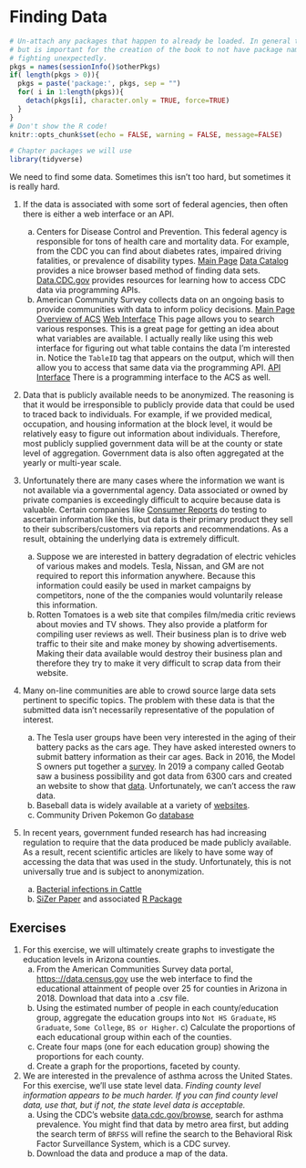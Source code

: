 # Finding Data

```r
# Un-attach any packages that happen to already be loaded. In general this is unecessary
# but is important for the creation of the book to not have package namespaces
# fighting unexpectedly.
pkgs = names(sessionInfo()$otherPkgs)
if( length(pkgs > 0)){
  pkgs = paste('package:', pkgs, sep = "")
  for( i in 1:length(pkgs)){
    detach(pkgs[i], character.only = TRUE, force=TRUE)
  }
}
# Don't show the R code!
knitr::opts_chunk$set(echo = FALSE, warning = FALSE, message=FALSE)
```
```r
# Chapter packages we will use
library(tidyverse)
```

We need to find some data. Sometimes this isn't too hard, but sometimes it is really hard.

1. If the data is associated with some sort of federal agencies, then often there is either a web interface or an API.
    a) Centers for Disease Control and Prevention. This federal agency is responsible for tons of health care and mortality data. For example, from the CDC you can find about diabetes rates, impaired driving fatalities, or prevalence of disability types.
        [Main Page](https://www.cdc.gov)
        [Data Catalog](https://data.cdc.gov/browse) provides a nice browser based method of finding data sets.
        [Data.CDC.gov](https://data.cdc.gov) provides resources for learning how to access CDC data via programming APIs.
    b) American Community Survey collects data on an ongoing basis to provide communities with data to inform policy decisions. 
        [Main Page](https://www.census.gov/programs-surveys/acs)
        [Overview of ACS](https://www.census.gov/programs-surveys/acs/guidance/which-data-tool/data-tools-chart.html)
        [Web Interface](https:://data.census.gov) This page allows you to search various responses. This is a great page for getting an idea about what variables are available. I actually really like using this web interface for figuring out what table contains the data I'm interested in.  Notice the `TableID` tag that appears on the output, which will then allow you to access that same data via the programming API. 
        [API Interface](https://www.census.gov/data/developers/data-sets.html) There is a programming interface to the ACS as well. 

2. Data that is publicly available needs to be anonymized. The reasoning is that it would be irresponsible to publicly provide data that could be used to traced back to individuals. For example, if we provided medical, occupation, and housing information at the block level, it would be relatively easy to figure out information about individuals. Therefore, most publicly supplied government data will be at the county or state level of aggregation. Government data is also often aggregated at the yearly or multi-year scale. 

3. Unfortunately there are many cases where the information we want is not available via a governmental agency. Data associated or owned by private companies is exceedingly difficult to acquire because data is valuable. Certain companies like [Consumer Reports](https://www.consumerreports.org/cro/index.htm) do testing to ascertain information like this, but data is their primary product they sell to their subscribers/customers via reports and recommendations. As a result, obtaining the underlying data is extremely difficult.
    a) Suppose we are interested in battery degradation of electric vehicles of various makes and models. Tesla, Nissan, and GM are not required to report this information anywhere. Because this information could easily be used in market campaigns by competitors, none of the the companies would voluntarily release this information. 
    b) Rotten Tomatoes is a web site that compiles film/media critic reviews about movies and TV shows. They also provide a platform for compiling user reviews as well. Their business plan is to drive web traffic to their site and make money by showing advertisements. Making their data available would destroy their business plan and therefore they try to make it very difficult to scrap data from their website. 
    
4. Many on-line communities are able to crowd source large data sets pertinent to specific topics. The problem with these data is that the submitted data isn't necessarily representative of the population of interest. 
    a) The Tesla user groups have been very interested in the aging of their battery packs as the cars age. They have asked interested owners to submit battery information as their car ages. Back in 2016, the Model S owners put together a [survey](https://survey.pluginamerica.org/model-s/). In 2019 a company called Geotab saw a business possibility and got data from 6300 cars and created an website to show that [data](https://storage.googleapis.com/geotab-sandbox/ev-battery-degradation/index.html). Unfortunately, we can't access the raw data.
    b) Baseball data is widely available at a variety of [websites](https://sabr.org/how-to/statistical-databases-and-websites).
    c) Community Driven Pokemon Go [database](https://db.pokemongohub.net)
    
5. In recent years, government funded research has had increasing regulation to require that the data produced be made publicly available. As a result, recent scientific articles are likely to have some way of accessing the data that was used in the study. Unfortunately, this is not universally true and is subject to anonymization. 
    a) [Bacterial infections in Cattle](https://www.microbiologyresearch.org/content/journal/mgen/10.1099/mgen.0.000068)
    b) [SiZer Paper](https://dereksonderegger.github.io/sonderegger_et_al_2009_size.pdf) and associated [R Package](https://cran.r-project.org/web/packages/SiZer/SiZer.pdf)
    

## Exercises
1. For this exercise, we will ultimately create graphs to investigate the education levels in Arizona counties.
    a) From the American Communities Survey data portal, [https:://data.census.gov](https:://data.census.gov) use the web interface to find the educational attainment of people over 25 for counties in Arizona in 2018. Download that data into a .csv file.
    b) Using the estimated number of people in each county/education group, aggregate the education groups into `Not HS Graduate`, `HS Graduate`, `Some College`, `BS or Higher`. c) Calculate the proportions of each educational group within each of the counties.
    d) Create four maps (one for each education group) showing the proportions for each county.
    e) Create a graph for the proportions, faceted by county.
    
2. We are interested in the prevalence of asthma across the United States. For this exercise, we'll use state level data. *Finding county level information appears to be much harder. If you can find county level data, use that, but if not, the state level data is acceptable.*
    a) Using the CDC's website [data.cdc.gov/browse](data.cdc.gov/browse), search for asthma prevalence. You might find that data by metro area first, but adding the search term of `BRFSS` will refine the search to the Behavioral Risk Factor Surveillance System, which is a CDC survey.
    b) Download the data and produce a map of the data.
    

        
